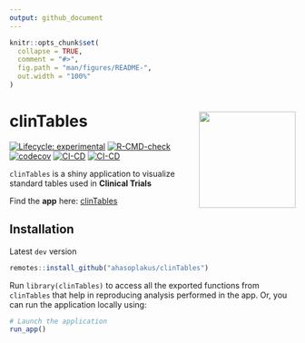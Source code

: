 ```yaml
---
output: github_document
---
```


<!-- README.md is generated from README.Rmd. Please edit that file -->

```r
knitr::opts_chunk$set(
  collapse = TRUE,
  comment = "#>",
  fig.path = "man/figures/README-",
  out.width = "100%"
)
```

# clinTables <a href='https://ahasoplakus.github.io/clinTables/'><img src="man/figures/logo.png" width="170" height="170" align="right"/></a>

<!-- badges: start -->
[![Lifecycle: experimental](https://img.shields.io/badge/lifecycle-experimental-orange.svg)](https://lifecycle.r-lib.org/articles/stages.html#experimental)
[![R-CMD-check](https://github.com/ahasoplakus/clinTables/actions/workflows/R-CMD-check.yaml/badge.svg)](https://github.com/ahasoplakus/clinTables/actions/workflows/R-CMD-check.yaml)
[![codecov](https://codecov.io/gh/ahasoplakus/clinTables/branch/devel/graph/badge.svg?token=G5URJVIVQM)](https://codecov.io/gh/ahasoplakus/clinTables)
[![CI-CD](https://github.com/ahasoplakus/clinTables/actions/workflows/CI-CD.yaml/badge.svg)](https://github.com/ahasoplakus/clinTables/actions/workflows/R-CMD-check.yaml)
[![CI-CD](https://github.com/ahasoplakus/clinTables/actions/workflows/CI-CD.yaml/badge.svg)](https://github.com/ahasoplakus/clinTables/actions/workflows/CI-CD.yaml)
<!-- badges: end -->

`clinTables` is a shiny application to visualize standard tables used in <b>Clinical Trials</b>

<left>
Find the <b>app</b> here: [clinTables](https://sukalpo94.shinyapps.io/clinTables/)
</left>

## Installation

Latest `dev` version

```r
remotes::install_github("ahasoplakus/clinTables")
```

Run `library(clinTables)` to access all the exported functions from `clinTables` that help in reproducing analysis performed in the app. Or, you can run the application locally using:

```r
# Launch the application 
run_app()
```
